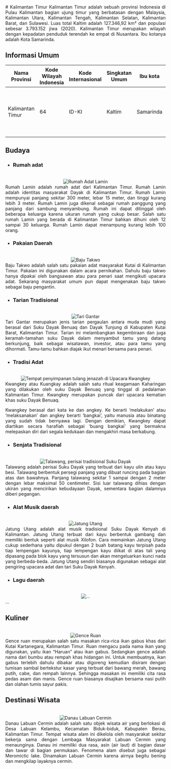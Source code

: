<div align="justify">
   # Kalimantan Timur
   Kalimantan Timur adalah sebuah provinsi Indonesia di Pulau Kalimantan bagian ujung timur yang berbatasan dengan Malaysia, Kalimantan Utara, Kalimantan Tengah, Kalimantan Selatan, Kalimantan Barat, dan Sulawesi. Luas total Kaltim adalah 127.346,92 km² dan populasi sebesar 3.793.152 jiwa (2020). Kalimantan Timur merupakan wilayah dengan kepadatan penduduk terendah ke empat di Nusantara. Ibu kotanya adalah Kota Samarinda.

   ## Informasi Umum
   |          Nama Provinsi         | Kode Wilayah Indonesia | Kode Internasional | Singkatan Umum | Ibu kota |  Hari Jadi   | Lambang                                                              |
   |--------------------------------|------------------------|--------------------|----------------|----------|--------------|----------------------------------------------------------------------|
   |        Kalimantan Timur        | 64                     | ID-KI              | Kaltim         |Samarinda |9 Januari 1957| <div align="center"><img alt="Lambang" width="150" src="https://upload.wikimedia.org/wikipedia/commons/thumb/b/bc/Coat_of_arms_of_East_Kalimantan.svg/90px-Coat_of_arms_of_East_Kalimantan.svg.png"/></div> |

   ## Budaya

   - ### Rumah adat
   <br/>
   <div align="center"><img alt="Rumah Adat Lamin" src="https://asset.kompas.com/crops/49oDBs3LESEoVs8VaIEJtJQ3xtQ=/27x30:527x363/750x500/data/photo/2020/04/29/5ea8da52d1c7f.png"/></div>
   Rumah Lamin adalah rumah adat dari Kalimantan Timur. Rumah Lamin adalah identitas masyarakat Dayak di Kalimantan Timur. Rumah Lamin mempunyai panjang sekitar 300 meter, lebar 15 meter, dan tinggi kurang lebih 3 meter. Rumah Lamin juga dikenal sebagai rumah panggung yang panjang dari sambung menyambung. Rumah ini dapat ditinggal oleh beberapa keluarga karena ukuran rumah yang cukup besar. Salah satu rumah Lamin yang berada di Kalimantan Timur bahkan dihuni oleh 12 sampai 30 keluarga. Rumah Lamin dapat menampung kurang lebih 100 orang.
   
   - ### Pakaian Daerah
   <br/>
   <div align="center"><img alt="Baju Takwo" src="https://akcdn.detik.net.id/community/media/visual/2022/09/19/baju-adat-takwo-kalimantan-timur_169.jpeg?w=620"/></div>
   Baju Takwo adalah salah satu pakaian adat masyarakat Kutai di Kalimantan Timur. Pakaian ini digunakan dalam acara pernikahan. Dahulu baju takwo hanya dipakai oleh bangsawan atau para penari saat mengikuti upacara adat. Sekarang masyarakat umum pun dapat mengenakan baju takwo sebagai baju pengantin.
   
   - ### Tarian Tradisional
   <br/>
   <div align="center"><img alt="Tari Gantar" src="https://upload.wikimedia.org/wikipedia/commons/thumb/d/d9/Tari_Gantar_Benuaq.JPG/375px-Tari_Gantar_Benuaq.JPG"/></div>
   Tari Gantar merupakan jenis tarian pergaulan antara muda mudi yang berasal dari Suku Dayak Benuaq dan Dayak Tunjung di Kabupaten Kutai Barat, Kalimantan Timur. Tarian ini melambangkan kegembiraan dan juga keramah-tamahan suku Dayak dalam menyambut tamu yang datang berkunjung, baik sebagai wisatawan, investor, atau para tamu yang dihormati. Tamu-tamu bahkan diajak ikut menari bersama para penari.
   
   - ### Tradisi Adat
   <br/>
   <div align="center"><img alt="Tempat penyimpanan tulang jenazah di Upacara Kwangkey" src="https://upload.wikimedia.org/wikipedia/commons/thumb/c/c3/COLLECTIE_TROPENMUSEUM_Een_dorpshoofd_in_Koetai_met_kind_voor_het_graf_van_zijn_vader_TMnr_10017057.jpg/375px-COLLECTIE_TROPENMUSEUM_Een_dorpshoofd_in_Koetai_met_kind_voor_het_graf_van_zijn_vader_TMnr_10017057.jpg"/></div>
   Kwangkey atau Kuangkay adalah salah satu ritual keagamaan Kaharingan yang dilakukan oleh suku Dayak Benuaq yang tinggal di pedalaman Kalimantan Timur. Kwangkey merupakan puncak dari upacara kematian khas suku Dayak Benuaq.

   Kwangkey berasal dari kata ke dan angkey. Ke berarti ‘melakukan’ atau ‘melaksanakan’ dan angkey berarti ‘bangkai’, yaitu manusia atau binatang yang sudah tidak bernyawa lagi. Dengan demikian, Kwangkey dapat diartikan secara harafiah sebagai ‘buang bangkai’ yang bermakna melepaskan diri dari segala kedukaan dan mengakhiri masa berkabung. 
   
   - ### Senjata Tradisional
   <br/>
   <div align="center"><img alt="Talawang, perisai tradisional Suku Dayak" src="https://upload.wikimedia.org/wikipedia/commons/thumb/6/6d/COLLECTIE_TROPENMUSEUM_Houten_schild_met_mens-_en_dierfiguren_TMnr_740-62.jpg/375px-COLLECTIE_TROPENMUSEUM_Houten_schild_met_mens-_en_dierfiguren_TMnr_740-62.jpg"/></div>
   Talawang adalah perisai Suku Dayak yang terbuat dari kayu ulin atau kayu besi. Talawang berbentuk persegi panjang yang dibuat runcing pada bagian atas dan bawahnya. Panjang talawang sekitar 1 sampai dengan 2 meter dengan lebar maksimal 50 centimeter. Sisi luar talawang dihias dengan ukiran yang mencirikan kebudayaan Dayak, sementara bagian dalamnya diberi pegangan.
   
   - ### Alat Musik daerah
   <br/>
   <div align="center"><img alt="Jatung Utang" src="https://upload.wikimedia.org/wikipedia/commons/thumb/d/d8/Jatung_Utang.JPG/375px-Jatung_Utang.JPG"/></div>
   Jatung Utang adalah alat musik tradisional Suku Dayak Kenyah di Kalimantan. Jatung Utang terbuat dari kayu berbentuk gambang dan memiliki bentuk seperti alat musik Xilofon. Cara memainkan Jatung Utang cukup sederhana yaitu dipukul dengan 2 buah batang kayu terpisah pada tiap lempengan kayunya, tiap lempengan kayu diikat di atas tali yang dipasang pada blok kayu yang tersusun dan akan mengeluarkan kunci nada yang berbeda-beda. Jatung Utang sendiri biasanya digunakan sebagai alat pengiring upacara adat dan tari Suku Dayak Kenyah.
   
   - ### Lagu daerah
   <br/>
   <div align="center"><img alt="..." src="..."/></div>
   ...
   
   ## Kuliner
   <br/>
   <div align="center"><img alt="Gence Ruan" src="https://upload.wikimedia.org/wikipedia/commons/thumb/c/cc/Gence_Ruan.JPG/1200px-Gence_Ruan.JPG"/></div>
   Gence ruan merupakan salah satu masakan rica-rica ikan gabus khas dari Kutai Kartanegara, Kalimantan Timur. Ruan mengacu pada nama ikan yang digunakan, yaitu ikan “Haruan” atau ikan gabus. Sedangkan gence adalah nama dari bumbu atau rempah khas hidangan ini. Untuk membuatnya, ikan gabus terlebih dahulu dibakar atau digoreng kemudian disiram dengan tumisan sambal bertekstur kasar yang terbuat dari bawang merah, bawang putih, cabe, dan rempah lainnya. Sehingga masakan ini memiliki cita rasa pedas asam dan manis. Gence ruan biasanya disajikan bersama nasi putih dan olahan tumis sayur pakis.

   ## Destinasi Wisata
   <br/>
   <div align="center"><img alt="Danau Labuan Cermin" src="https://upload.wikimedia.org/wikipedia/commons/thumb/a/a3/Lake_Labuan_Cermin%2C_East_Kalimantan%2C_Indonesia.jpg/330px-Lake_Labuan_Cermin%2C_East_Kalimantan%2C_Indonesia.jpg"/></div>
   Danau Labuan Cermin adalah salah satu objek wisata air yang berlokasi di Desa Labuan Kelambu, Kecamatan Biduk-biduk, Kabupaten Berau, Kalimantan Timur. Tempat wisata alam ini dikelola oleh masyarakat sekitar bekerja sama dengan Lembaga Masyarakat Labuan Cermin yang menaunginya. Danau ini memiliki dua rasa, asin (air laut) di bagian dasar dan tawar di bagian permukaan. Fenomena alam disebut juga sebagai Meromictic lake. Dinamakan Labuan Cermin karena airnya begitu bening dan mengkilap layaknya cermin.
</div>